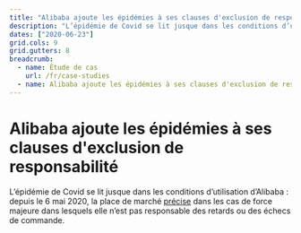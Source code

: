 ```yaml
---
title: "Alibaba ajoute les épidémies à ses clauses d'exclusion de responsabilité"
description: "L’épidémie de Covid se lit jusque dans les conditions d’utilisation d’Alibaba..."
dates: ["2020-06-23"]
grid.cols: 9
grid.gutters: 8
breadcrumb:
  - name: Étude de cas
    url: /fr/case-studies
  - name: Alibaba ajoute les épidémies à ses clauses d'exclusion de responsabilité
---
```


# Alibaba ajoute les épidémies à ses clauses d'exclusion de responsabilité

L’épidémie de Covid se lit jusque dans les conditions d’utilisation d’Alibaba : depuis le 6 mai 2020, la place de marché <a target="_blank" rel="noopener" href="https://github.com/ambanum/CGUs-data/commit/37503cb23">précise</a> dans les cas de force majeure dans lesquels elle n’est pas responsable des retards ou des échecs de commande.
